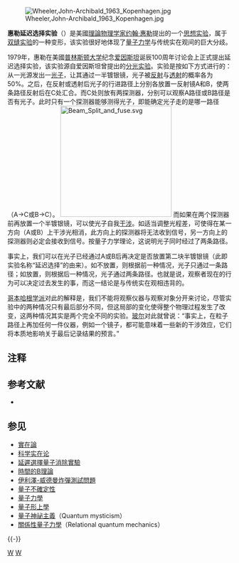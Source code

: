 {{NoteTA 
|G1 = 物理學 
}}
[[File:Wheeler,John-Archibald_1963_Kopenhagen.jpg|thumb]]

'''惠勒延迟选择实验'''（{{lang-en|Wheeler's delayed choice experiment}}）是美國[[理論物理学家|理論物理学家]][[约翰·惠勒|约翰·惠勒]]提出的一个[[思想实验|思想实验]]，属于[[双缝实验|双缝实验]]的一种变形，该实验很好地体现了[[量子力学|量子力学]]与传统实在观间的巨大分歧。

1979年，惠勒在美國[[普林斯顿大学|普林斯顿大学]]纪念[[爱因斯坦|爱因斯坦]]诞辰100周年讨论会上正式提出延迟选择实验，该实验源自爱因斯坦曾提出的[[分光实验|分光实验]]{{notetag|与[[双缝实验|双缝实验]]有同样的物理意义}}。实验是按如下方式进行的：从一光源发出一[[光子|光子]]，让其通过一半镀银镜，光子被[[反射|反射]]与[[透射|透射]]的概率各为50%。之后，在反射或透射后光子的行进路径上分别各放置一反射镜A和B，使两条路径反射后在C处汇合。而C处则放有两探测器，分别可以观察A路径或B路径是否有光子。此时只有一个探测器能够测得光子，即能确定光子走的是哪一路径（A→C或B→C）。
[[File:Beam_Split_and_fuse.svg|250px]]
而如果在两个探测器前再放置一个半镀银镜，可以使光子自我[[干涉|干涉]]。如适当调整光程差，可使得在某一方向（A或B）上干涉光相消，此方向上的探测器将无法收到信号，另一方向上的探测器则必定会接收到信号。按量子力学理论，这说明光子同时经过了两条路径。

事实上，我们可以在光子已经通过A或B后再决定是否放置第二块半镀银镜（此即实验名称“延迟选择”的由来）。如不放置，则根据前一种情况，光子只通过一条路径；如放置，则根据后一种情况，光子通过两条路径。也就是说，观察者现在的行为可以决定过去发生的事，而这一结论是与传统实在观相违背的。

[[哥本哈根学派|哥本哈根学派]]对此的解释是，我们不能将观察仪器与观察对象分开来讨论，尽管实验中的两种情况只有最后部分不同，但这局部的变化使得整个物理过程发生了改变，这两种情况其实是两个完全不同的实验。[[玻尔|玻尔]]对此就曾说：“事实上，在粒子路径上再加任何一件仪器，例如一个镜子，都可能意味着一些新的干涉效应，它们将本质地影响关于最后记录结果的预言。”

==注释==
{{notefoot}}

== 参考文献 ==
{{Reflist}}
{{refbegin}}
* {{cite journal |title = 延迟选择实验及其引发的实在问题 |author=田松 |journal=《自然辩证法研究》 |year = 2004年 |issue = 第5期 }}
{{refend}}

== 参见 ==
{{Portal box|物理学}}
* [[實在論|實在論]]
* [[科学实在论|科学实在论]]
* [[延遲選擇量子消除實驗|延遲選擇量子消除實驗]]
* [[時間的B理論|時間的B理論]]
* [[伊利澤-威德曼炸彈測試問題|伊利澤-威德曼炸彈測試問題]]
* [[量子不確定性|量子不確定性]]
* [[量子力學|量子力學]]
* [[量子形上學|量子形上學]]
* [[量子神祕主義|量子神祕主義]]（Quantum mysticism）
* [[關係性量子力學|關係性量子力學]]（Relational quantum mechanics）

{{-}}
{{Quantum mechanics topics}}

[[Category:思想实验|W]]
[[Category:量子力学|W]]